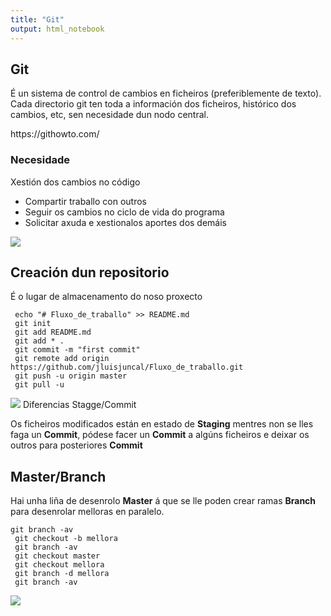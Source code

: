 ```yaml
---
title: "Git"
output: html_notebook
---
```


## Git

É un sistema de control de cambios en ficheiros (preferiblemente de texto).
Cada directorio git ten toda a información dos ficheiros, histórico dos cambios, etc,
sen necesidade dun nodo central.

https://githowto.com/

### Necesidade



Xestión dos cambios no código

- Compartir traballo con outros
- Seguir os cambios no ciclo de vida do programa
- Solicitar axuda e xestionalos aportes dos demáis

![](Imaxes/git_fogo.png)


## Creación dun repositorio

É o lugar de almacenamento do noso proxecto


```
 echo "# Fluxo_de_traballo" >> README.md
 git init
 git add README.md
 git add * .
 git commit -m "first commit"
 git remote add origin https://github.com/jluisjuncal/Fluxo_de_traballo.git
 git push -u origin master
 git pull -u 
```
![](Imaxes/git_fluxo.png)
Diferencias Stagge/Commit

Os ficheiros modificados están en estado de **Staging** mentres non se lles faga un **Commit**,
pódese facer un **Commit** a algúns ficheiros e deixar os outros para posteriores **Commit**


## Master/Branch

Hai unha liña de desenrolo **Master** á que se lle poden crear ramas **Branch** para 
desenrolar melloras en paralelo.

```
git branch -av
 git checkout -b mellora
 git branch -av
 git checkout master
 git checkout mellora
 git branch -d mellora
 git branch -av
```

![](Imaxes/git_branch.jpeg)




